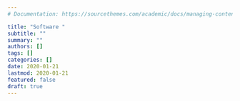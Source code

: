 ```yaml
---
# Documentation: https://sourcethemes.com/academic/docs/managing-content/

title: "Software "
subtitle: ""
summary: ""
authors: []
tags: []
categories: []
date: 2020-01-21
lastmod: 2020-01-21
featured: false
draft: true
---
```

